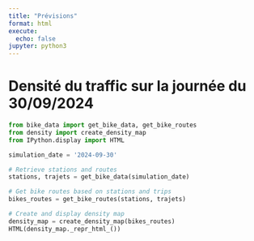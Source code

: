 ```yaml
---
title: "Prévisions"
format: html
execute:
  echo: false
jupyter: python3
---
```


# Densité du traffic sur la journée du 30/09/2024

```python
from bike_data import get_bike_data, get_bike_routes
from density import create_density_map 
from IPython.display import HTML

simulation_date = '2024-09-30'

# Retrieve stations and routes
stations, trajets = get_bike_data(simulation_date)

# Get bike routes based on stations and trips
bikes_routes = get_bike_routes(stations, trajets)

# Create and display density map
density_map = create_density_map(bikes_routes)
HTML(density_map._repr_html_())

```